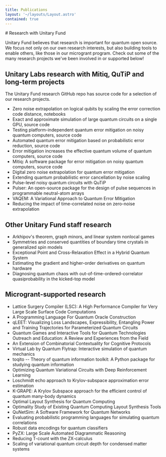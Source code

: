 ```yaml
---
title: Publications
layout: '~/layouts/Layout.astro'
contained: true
---
```



<PageIntro>
# Research with Unitary Fund

Unitary Fund believes that research is important for quantum open source. We focus not only on our own research interests, but also building tools to enable others, like those in our microgrant program. Check out some of the many research projects we've been involved in or supported below!

</PageIntro>

## Unitary Labs research with Mitiq, QuTiP and long-term projects

The Unitary Fund research GitHub repo has source code for a selection of our research projects.

- Zero noise extrapolation on logical qubits by scaling the error correction code distance, notebooks
- Exact and approximate simulation of large quantum circuits on a single GPU, source code
- Testing platform-independent quantum error mitigation on noisy quantum computers, source code
- Automated quantum error mitigation based on probabilistic error reduction, source code
- Error mitigation increases the effective quantum volume of quantum computers, source code
- Mitiq: A software package for error mitigation on noisy quantum computers, source code
- Digital zero noise extrapolation for quantum error mitigation
- Extending quantum probabilistic error cancellation by noise scaling
- Pulse-level noisy quantum circuits with QuTiP
- Pulser: An open-source package for the design of pulse sequences in programmable neutral-atom arrays
- VAQEM: A Variational Approach to Quantum Error Mitigation
- Reducing the impact of time-correlated noise on zero-noise extrapolation

## Other Unitary Fund staff research

- Arkhipov's theorem, graph minors, and linear system nonlocal games
- Symmetries and conserved quantities of boundary time crystals in generalized spin models
- Exceptional Point and Cross-Relaxation Effect in a Hybrid Quantum System
- Estimating the gradient and higher-order derivatives on quantum hardware
- Diagnosing quantum chaos with out-of-time-ordered-correlator quasiprobability in the kicked-top model

## Microgrant-supported research

- Lattice Surgery Compiler (LSC): A High Performance Compiler for Very Large Scale Surface Code Computations
- A Programming Language For Quantum Oracle Construction
- qLEET: Visualizing Loss Landscapes, Expressibility, Entangling Power and Training Trajectories for Parameterized Quantum Circuits
- Quantum Games and Interactive Tools for Quantum Technologies Outreach and Education: A Review and Experiences from the Field
- An Extension of Combinatorial Contextuality for Cognitive Protocols
- Virtual Lab by Quantum Flytrap: Interactive simulation of quantum mechanics
- toqito -- Theory of quantum information toolkit: A Python package for studying quantum information
- Optimizing Quantum Variational Circuits with Deep Reinforcement Learning
- Loschmidt echo approach to Krylov-subspace approximation error estimation
- K-GRAPE: A Krylov Subspace approach for the efficient control of quantum many-body dynamics
- Optimal Layout Synthesis for Quantum Computing
- Optimality Study of Existing Quantum Computing Layout Synthesis Tools
- QuNetSim: A Software Framework for Quantum Networks
- Evaluating probabilistic programming languages for simulating quantum correlations
- Robust data encodings for quantum classifiers
- PyZX: Large Scale Automated Diagrammatic Reasoning
- Reducing T-count with the ZX-calculus
- Scaling of variational quantum circuit depth for condensed matter systems
